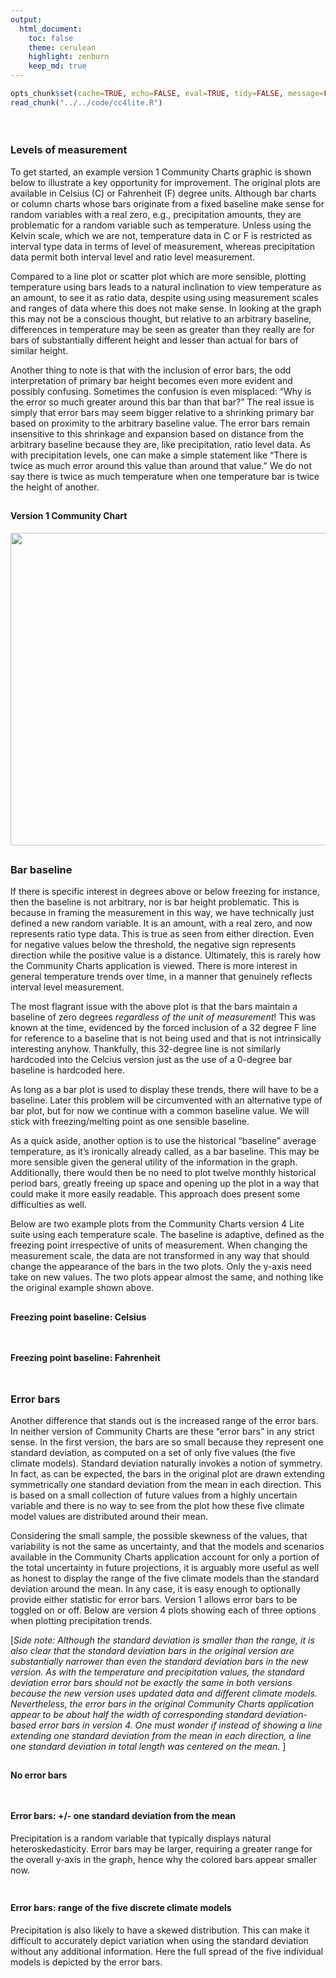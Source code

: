 ```yaml
---
output:
  html_document:
    toc: false
    theme: cerulean
    highlight: zenburn
    keep_md: true
---
```


```r
opts_chunk$set(cache=TRUE, echo=FALSE, eval=TRUE, tidy=FALSE, message=FALSE, warning=FALSE, results="asis", comment=NA)
read_chunk("../../code/cc4lite.R")
```

```r
```

```r
```

##
##
### Levels of measurement

To get started, an example version 1 Community Charts graphic is shown below to illustrate a key opportunity for improvement.
The original plots are available in Celsius (C) or Fahrenheit (F) degree units.
Although bar charts or column charts whose bars originate from a fixed baseline make sense for random variables with a real zero,
e.g., precipitation amounts, they are problematic for a random variable such as temperature.
Unless using the Kelvin scale, which we are not, temperature data in C or F is restricted as interval type data in terms of level of measurement,
whereas precipitation data permit both interval level and ratio level measurement.

Compared to a line plot or scatter plot which are more sensible, plotting temperature using bars leads to a natural inclination to view temperature as an amount,
to see it as ratio data, despite using using measurement scales and ranges of data where this does not make sense.
In looking at the graph this may not be a conscious thought, but relative to an arbitrary baseline,
differences in temperature may be seen as greater than they really are for bars of substantially different height and lesser than actual for bars of similar height.

Another thing to note is that with the inclusion of error bars, the odd interpretation of primary bar height becomes even more evident and possibly confusing.
Sometimes the confusion is even misplaced: "Why is the error so much greater around this bar than that bar?"
The real issue is simply that error bars may seem bigger relative to a shrinking primary bar based on proximity to the arbitrary baseline value.
The error bars remain insensitive to this shrinkage and expansion based on distance from the arbitrary baseline because they are, like precipitation, ratio level data.
As with precipitation levels, one can make a simple statement like "There is twice as much error around this value than around that value."
We do not say there is twice as much temperature when one temperature bar is twice the height of another.

##
#### Version 1 Community Chart

<img src="img/v1_ex1.png" height="500" width="900">

##
### Bar baseline

If there is specific interest in degrees above or below freezing for instance, then the baseline is not arbitrary, nor is bar height problematic.
This is because in framing the measurement in this way, we have technically just defined a new random variable.
It is an amount, with a real zero, and now represents ratio type data.
This is true as seen from either direction.
Even for negative values below the threshold, the negative sign represents direction while the positive value is a distance.
Ultimately, this is rarely how the Community Charts application is viewed.
There is more interest in general temperature trends over time, in a manner that genuinely reflects interval level measurement.

The most flagrant issue with the above plot is that the bars maintain a baseline of zero degrees *regardless of the unit of measurement*!
This was known at the time, evidenced by the forced inclusion of a 32 degree F line for reference to a baseline that is not being used and that is not intrinsically interesting anyhow.
Thankfully, this 32-degree line is not similarly hardcoded into the Celcius version just as the use of a 0-degree bar baseline is hardcoded here.

As long as a bar plot is used to display these trends, there will have to be a baseline.
Later this problem will be circumvented with an alternative type of bar plot, but for now we continue with a common baseline value.
We will stick with freezing/melting point as one sensible baseline.

As a quick aside, another option is to use the historical "baseline" average temperature, as it's ironically already called, as a bar baseline.
This may be more sensible given the general utility of the information in the graph.
Additionally, there would then be no need to plot twelve monthly historical period bars, greatly freeing up space and opening up the plot in a way that could make it more easily readable.
This approach does present some difficulties as well.

Below are two example plots from the Community Charts version 4 Lite suite using each temperature scale.
The baseline is adaptive, defined as the freezing point irrespective of units of measurement.
When changing the measurement scale, the data are not transformed in any way that should change the appearance of the bars in the two plots.
Only the y-axis need take on new values.
The two plots appear almost the same, and nothing like the original example shown above.

##
#### Freezing point baseline: Celsius

```r
```

##
#### Freezing point baseline: Fahrenheit

```r
```

##
### Error bars

Another difference that stands out is the increased range of the error bars.
In neither version of Community Charts are these "error bars" in any strict sense.
In the first version, the bars are so small because they represent one standard deviation, as computed on a set of only five values (the five climate models).
Standard deviation naturally invokes a notion of symmetry.
In fact, as can be expected, the bars in the original plot are drawn extending symmetrically one standard deviation from the mean in each direction.
This is based on a small collection of future values from a highly uncertain variable and there is no way to see from the plot how these five climate model values are distributed around their mean.

Considering the small sample, the possible skewness of the values, that variability is not the same as uncertainty,
and that the models and scenarios available in the Community Charts application account for only a portion of the total uncertainty in future projections,
it is arguably more useful as well as honest to display the range of the five climate models than the standard deviation around the mean.
In any case, it is easy enough to optionally provide either statistic for error bars.
Version 1 allows error bars to be toggled on or off.
Below are version 4 plots showing each of three options when plotting precipitation trends.

[*Side note: Although the standard deviation is smaller than the range,
it is also clear that the standard deviation bars in the original version are substantially narrower than even the standard deviation bars in the new version.
As with the temperature and precipitation values,
the standard deviation error bars should not be exactly the same in both versions because the new version uses updated data and different climate models.
Nevertheless, the error bars in the original Community Charts application appear to be about half the width of corresponding standard deviation-based error bars in version 4.
One must wonder if instead of showing a line extending one standard deviation from the mean in each direction,
a line one standard deviation in total length was centered on the mean.
*]

##
#### No error bars

```r
```

##
#### Error bars: +/- one standard deviation from the mean

Precipitation is a random variable that typically displays natural heteroskedasticity.
Error bars may be larger, requiring a greater range for the overall y-axis in the graph, hence why the colored bars appear smaller now.

```r
```

##
#### Error bars: range of the five discrete climate models

Precipitation is also likely to have a skewed distribution.
This can make it difficult to accurately depict variation when using the standard deviation without any additional information.
Here the full spread of the five individual models is depicted by the error bars.

```r
```

<style>iframe.rChart{ width: 100%; height: 500px;}</style>
